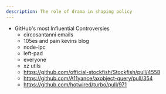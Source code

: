 ```yaml
---
description: The role of drama in shaping policy
---
```

- GitHub's most Influential Controversies
  - circosantanni emails
  - 105es and pain kevins blog
  - node-ipc
  - left-pad
  - everyone
  - xz utils
  - <https://github.com/official-stockfish/Stockfish/pull/4558>
  - <https://github.com/A11yance/axobject-query/pull/354>
  - <https://github.com/hotwired/turbo/pull/971>
